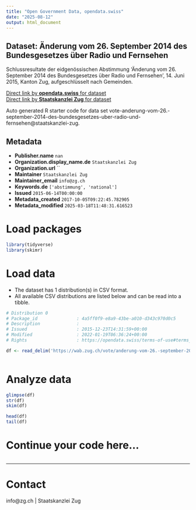 ```yaml
---
title: "Open Government Data, opendata.swiss"
date: "2025-08-12"
output: html_document
---
```


## Dataset: Änderung vom 26. September 2014 des Bundesgesetzes über Radio und Fernsehen

Schlussresultate der eidgenössischen Abstimmung 'Änderung vom 26. September 2014 des Bundesgesetzes über Radio und Fernsehen', 14. Juni 2015, Kanton Zug, aufgeschlüsselt nach Gemeinden.

[Direct link by **opendata.swiss** for dataset](https://opendata.swiss/de/dataset/anderung-vom-26-september-2014-des-bundesgesetzes-uber-radio-und-fernsehen)<br>
[Direct link by **Staatskanzlei Zug** for dataset](https://wab.zug.ch/vote/anderung-vom-26.-september-2014-des-bundesgesetzes-uber-radio-und-fernsehen/data)

Auto generated R starter code for data set vote-anderung-vom-26.-september-2014-des-bundesgesetzes-uber-radio-und-fernsehen@staatskanzlei-zug.

## Metadata

- **Publisher.name** `nan`
- **Organization.display_name.de** `Staatskanzlei Zug`
- **Organization.url** ``
- **Maintainer** `Staatskanzlei Zug`
- **Maintainer_email** `info@zg.ch`
- **Keywords.de** `['abstimmung', 'national']`
- **Issued** `2015-06-14T00:00:00`
- **Metadata_created** `2017-10-05T09:22:45.782905`
- **Metadata_modified** `2025-03-18T11:48:31.616523`


# Load packages

```r

library(tidyverse)
library(skimr)

```

# Load data

-   The dataset has 1 distribution(s) in CSV format.
-   All available CSV distributions are listed below and can be read into a tibble.

```r

# Distribution 0
# Package_id               : 4a5ff0f9-e8a9-43be-a010-d343c970d0c5
# Description              : 
# Issued                   : 2015-12-23T14:31:59+00:00
# Modified                 : 2022-01-19T06:36:24+00:00
# Rights                   : https://opendata.swiss/terms-of-use#terms_by

df <- read_delim('https://wab.zug.ch/vote/anderung-vom-26.-september-2014-des-bundesgesetzes-uber-radio-und-fernsehen/data-csv')



```

# Analyze data

```r

glimpse(df)
str(df)
skim(df)

head(df)
tail(df)

```

# Continue your code here...

```r

```

------------------------------------------------------------------------

# Contact

info@zg.ch | Staatskanzlei Zug
